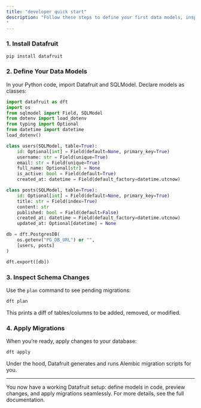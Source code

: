 ```yaml
---
title: "developer quick start"
description: "Follow these steps to define your first data models, inspect schema changes, and apply migrations with Datafruit.
"
---
```

### 1. Install Datafruit

```bash
pip install datafruit
```

### 2. Define Your Data Models

In your Python code, import Datafruit and SQLModel. Declare models as classes:

```python
import datafruit as dft
import os
from sqlmodel import Field, SQLModel
from dotenv import load_dotenv
from typing import Optional
from datetime import datetime
load_dotenv()

class users(SQLModel, table=True):
    id: Optional[int] = Field(default=None, primary_key=True)
    username: str = Field(unique=True)
    email: str = Field(unique=True)
    full_name: Optional[str] = None
    is_active: bool = Field(default=True)
    created_at: datetime = Field(default_factory=datetime.utcnow)

class posts(SQLModel, table=True):
    id: Optional[int] = Field(default=None, primary_key=True)
    title: str = Field(index=True)
    content: str
    published: bool = Field(default=False)
    created_at: datetime = Field(default_factory=datetime.utcnow)
    updated_at: Optional[datetime] = None

db = dft.PostgresDB(
    os.getenv("PG_DB_URL") or "",
    [users, posts]
)

dft.export([db])
```

### 3. Inspect Schema Changes

Use the `plan` command to see pending migrations:

```bash
dft plan
```

This prints a diff of tables/columns to be added, removed, or modified.

### 4. Apply Migrations

When you’re ready, apply changes to your database:

```bash
dft apply
```

Under the hood, Datafruit generates and runs Alembic migration scripts for you.


---

You now have a working Datafruit setup: define models in code, preview changes, and apply migrations seamlessly. For more details, see the full documentation.
